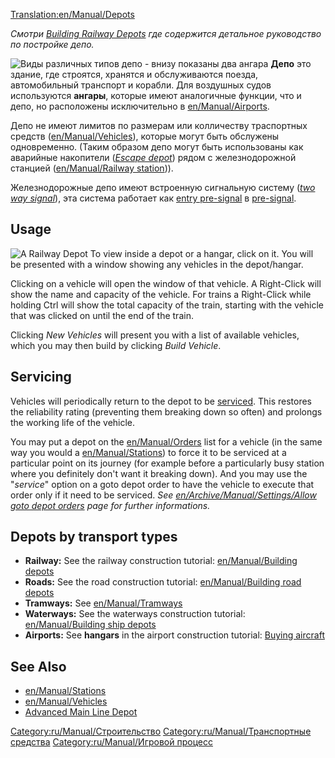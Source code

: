 [[Translation:en/Manual/Depots]]
{{ru/Перевод|en/Manual/Depots|0}}

''Смотри [[en/Manual/Building depots|Building Railway Depots]] где содержится детальное руководство по постройке депо.''

[[File:en/Manual/Depots.png|frame|left|Виды различных типов депо - внизу показаны два ангара]]
'''Депо''' это здание, где строятся, хранятся и обслуживаются поезда, автомобильный транспорт и корабли. Для воздушных судов используются '''ангары''', которые имеют аналогичные функции, что и депо, но расположены исключительно в [[en/Manual/Airports]].

Депо не имеют лимитов по размерам или колличеству траспортных средств ([[en/Manual/Vehicles]]), которые могут быть обслужены одновременно. (Таким образом депо могут быть использованы как аварийные накопители ([[en/Manual/Railway station#escape-depot|''Escape depot'']]) рядом с железнодорожной станцией ([[en/Manual/Railway station]])).

Железнодорожные депо имеют встроенную сигнальную систему ([[en/Manual/Signals#two-way|''two way signal'']]), эта система работает как [[en/Manual/Signals#entry-pre-signals|entry pre-signal]] в [[en/Manual/Signals#pre-signals|pre-signal]].

==Usage==
[[File:en/Manual/RailwayDepotWindow.png|frame|A Railway Depot]]
To view inside a depot or a hangar, click on it. You will be presented with a window showing any vehicles in the depot/hangar.

Clicking on a vehicle will open the window of that vehicle. A Right-Click will show the name and capacity of the vehicle. For trains a Right-Click while holding Ctrl will show the total capacity of the train, starting with the vehicle that was clicked on until the end of the train.

Clicking ''New Vehicles'' will present you with a list of available vehicles, which you may then build by clicking ''Build Vehicle''.

==Servicing==
Vehicles will periodically return to the depot to be [[en/Manual/Servicing|serviced]]. This restores the reliability rating (preventing them breaking down so often) and prolongs the working life of the vehicle.

You may put a depot on the [[en/Manual/Orders]] list for a vehicle (in the same way you would a [[en/Manual/Stations]]) to force it to be serviced at a particular point on its journey (for example before a particularly busy station where you definitely don't want it breaking down). And you may use the "''service''" option on a goto depot order to have the vehicle to execute that order only if it need to be serviced. ''See [[en/Archive/Manual/Settings/Allow goto depot orders]] page for further informations.''

==Depots by transport types==
*'''Railway:''' See the railway construction tutorial: [[en/Manual/Building depots]]
*'''Roads:''' See the road construction tutorial: [[en/Manual/Building road depots]]
*'''Tramways:''' See [[en/Manual/Tramways]]
*'''Waterways:''' See the waterways construction tutorial: [[en/Manual/Building ship depots]]
*'''Airports:''' See '''hangars''' in the airport construction tutorial: [[en/Manual/Buying aircraft#purchasing-aircraft|Buying aircraft]]

==See Also==
*[[en/Manual/Stations]]
*[[en/Manual/Vehicles]]
*[[en/Manual/Building depots|Advanced Main Line Depot]]

[[Category:ru/Manual/Строительство]]
[[Category:ru/Manual/Транспортные средства]]
[[Category:ru/Manual/Игровой процесс]]